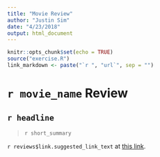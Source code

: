 ```yaml
---
title: "Movie Review"
author: "Justin Sim"
date: "4/23/2018"
output: html_document
---
```


```r
knitr::opts_chunk$set(echo = TRUE)
source("exercise.R")
link_markdown <- paste("`r ", "url`", sep = "")
```

# `r movie_name` Review
## `r headline`
> `r short_summary`

`r reviews$link.suggested_link_text` at [this link](`link_markdown`).
